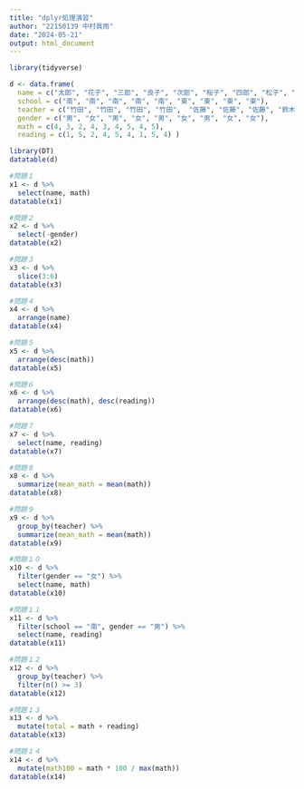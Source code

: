 ---
title: "dplyr処理演習"
author: "22150139 中村眞雨"
date: "2024-05-21"
output: html_document
---
```{r}
library(tidyverse)

d <- data.frame(
  name = c("太郎", "花子", "三郎", "良子", "次郎", "桜子", "四郎", "松子", "愛子"),
  school = c("南", "南", "南", "南", "南", "東", "東", "東", "東"),
  teacher = c("竹田", "竹田", "竹田", "竹田",  "佐藤", "佐藤", "佐藤", "鈴木", "鈴木"),
  gender = c("男", "女", "男", "女", "男", "女", "男", "女", "女"),
  math = c(4, 3, 2, 4, 3, 4, 5, 4, 5),
  reading = c(1, 5, 2, 4, 5, 4, 1, 5, 4) )

library(DT)
datatable(d)

#問題１
x1 <- d %>%
  select(name, math)
datatable(x1)

#問題２
x2 <- d %>%
  select(-gender)
datatable(x2)

#問題３
x3 <- d %>%
  slice(3:6)
datatable(x3)

#問題４
x4 <- d %>%
  arrange(name)
datatable(x4)

#問題５
x5 <- d %>%
  arrange(desc(math))
datatable(x5)

#問題６
x6 <- d %>%
  arrange(desc(math), desc(reading))
datatable(x6)

#問題７
x7 <- d %>%
  select(name, reading)
datatable(x7)

#問題８
x8 <- d %>%
  summarize(mean_math = mean(math))
datatable(x8)

#問題９
x9 <- d %>%
  group_by(teacher) %>%
  summarize(mean_math = mean(math))
datatable(x9)

#問題１０
x10 <- d %>%
  filter(gender == "女") %>%
  select(name, math)
datatable(x10)

#問題１１
x11 <- d %>%
  filter(school == "南", gender == "男") %>%
  select(name, reading)
datatable(x11)

#問題１２
x12 <- d %>%
  group_by(teacher) %>%
  filter(n() >= 3)
datatable(x12)

#問題１３
x13 <- d %>%
  mutate(total = math + reading)
datatable(x13)

#問題１４
x14 <- d %>%
  mutate(math100 = math * 100 / max(math))
datatable(x14)
```